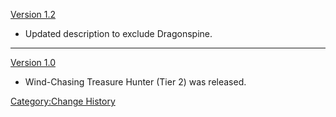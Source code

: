 [[Version 1.2]]
* Updated description to exclude Dragonspine.
----
[[Version 1.0]]
* Wind-Chasing Treasure Hunter (Tier 2) was released.
<noinclude>[[Category:Change History]]</noinclude>